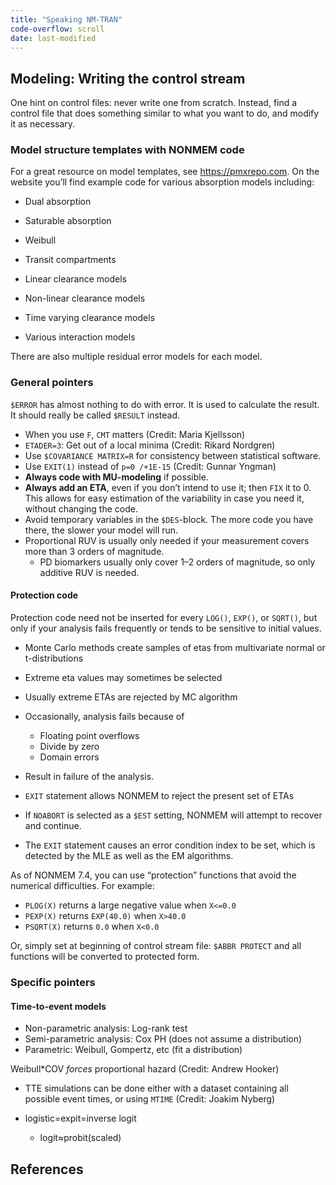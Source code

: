```yaml
---
title: "Speaking NM-TRAN"
code-overflow: scroll
date: last-modified
---
```


:::{.callout-caution title="Under construction"}
:::

## Modeling: Writing the control stream

One hint on control files: never write one from scratch.
Instead, find a control file that does something similar to what you want to do, and modify it as necessary.

### Model structure templates with NONMEM code

For a great resource on model templates, see <https://pmxrepo.com>.
On the website you'll find example code for various absorption models including:

* Dual absorption
* Saturable absorption
* Weibull
* Transit compartments

* Linear clearance models
* Non-linear clearance models
* Time varying clearance models
* Various interaction models

There are also multiple residual error models for each model.

### General pointers

`$ERROR` has almost nothing to do with error.
It is used to calculate the result.
It should really be called `$RESULT` instead.

* When you use `F`, `CMT` matters (Credit: Maria Kjellsson)
* `ETADER=3`: Get out of a local minima (Credit: Rikard Nordgren)
* Use `$COVARIANCE MATRIX=R` for consistency between statistical software.
* Use `EXIT(1)` instead of `p=0 /+1E-15` (Credit: Gunnar Yngman)
* **Always code with MU-modeling** if possible.
* **Always add an ETA**, even if you don't intend to use it; then `FIX` it to 0.
This allows for easy estimation of the variability in case you need it, without changing the code.
* Avoid temporary variables in the `$DES`-block.
The more code you have there, the slower your model will run.
* Proportional RUV is usually only needed if your measurement covers more than 3 orders of magnitude.
  * PD biomarkers usually only cover 1--2 orders of magnitude, so only additive RUV is needed.

#### Protection code

Protection code need not be inserted for every `LOG()`, `EXP()`, or `SQRT()`, but only if your analysis fails frequently or tends to be sensitive to initial values.

* Monte Carlo methods create samples of etas from multivariate normal or t-distributions
* Extreme eta values may sometimes be selected
* Usually extreme ETAs are rejected by MC algorithm
* Occasionally, analysis fails because of
    * Floating point overflows
    * Divide by zero
    * Domain errors
* Result in failure of the analysis.

* `EXIT` statement allows NONMEM to reject the present set of ETAs
* If `NOABORT` is selected as a `$EST` setting, NONMEM will attempt to recover and continue.
* The `EXIT` statement causes an error condition index to be set, which is detected by the MLE as well as the EM algorithms.

As of NONMEM 7.4, you can use "protection" functions that avoid the numerical difficulties. For example:

* `PLOG(X)` returns a large negative value when `X<=0.0`
* `PEXP(X)` returns `EXP(40.0)` when `X>40.0`
* `PSQRT(X)` returns `0.0` when `X<0.0`

Or, simply set at beginning of control stream file: `$ABBR PROTECT` and all functions will be converted to protected form.

### Specific pointers

#### Time-to-event models

* Non-parametric analysis: Log-rank test
* Semi-parametric analysis: Cox PH (does not assume a distribution)
* Parametric: Weibull, Gompertz, etc (fit a distribution)

Weibull\*COV *forces* proportional hazard (Credit: Andrew Hooker)

* TTE simulations can be done either with a dataset containing all possible event times, or using `MTIME` (Credit: Joakim Nyberg)

* logistic=expit=inverse logit
  * logit≈probit(scaled)

## References

::: {#refs}
:::
